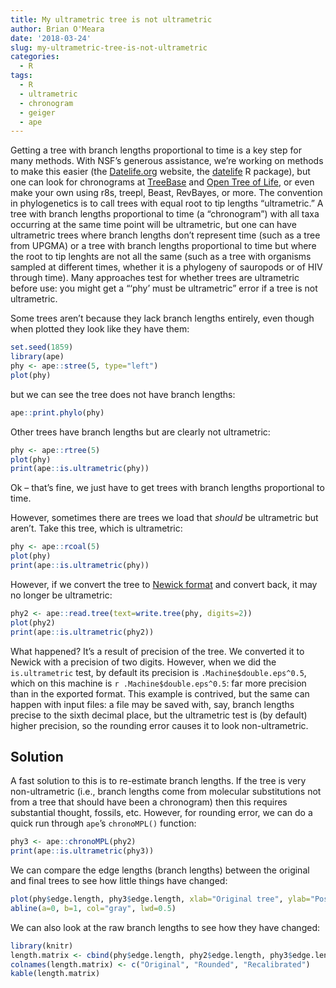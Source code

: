 ```yaml
---
title: My ultrametric tree is not ultrametric
author: Brian O'Meara
date: '2018-03-24'
slug: my-ultrametric-tree-is-not-ultrametric
categories:
  - R
tags:
  - R
  - ultrametric
  - chronogram
  - geiger
  - ape
---
```


Getting a tree with branch lengths proportional to time is a key step for many methods. With NSF's generous assistance, we're working on methods to make this easier (the [Datelife.org](http://datelife.org) website, the [datelife](https://github.com/phylotastic/datelife) R package), but one can look for chronograms at [TreeBase](http://treebase.org) and [Open Tree of Life](https://tree.opentreeoflife.org/), or even make your own using r8s, treepl, Beast, RevBayes, or more. The convention in phylogenetics is to call trees with equal root to tip lengths "ultrametric." A tree with branch lengths proportional to time (a "chronogram") with all taxa occurring at the same time point will be ultrametric, but one can have ultrametric trees where branch lengths don't represent time (such as a tree from UPGMA) or a tree with branch lengths proportional to time but where the root to tip lenghts are not all the same (such as a tree with organisms sampled at different times, whether it is a phylogeny of sauropods or of HIV through time). Many approaches test for whether trees are ultrametric before use: you might get a "'phy' must be ultrametric" error if a tree is not ultrametric.

Some trees aren't because they lack branch lengths entirely, even though when plotted they look like they have them:

```r
set.seed(1859)
library(ape)
phy <- ape::stree(5, type="left")
plot(phy)
```

but we can see the tree does not have branch lengths:

```r
ape::print.phylo(phy)
```

Other trees have branch lengths but are clearly not ultrametric:

```r
phy <- ape::rtree(5)
plot(phy)
print(ape::is.ultrametric(phy))
```

Ok -- that's fine, we just have to get trees with branch lengths proportional to time.

However, sometimes there are trees we load that *should* be ultrametric but aren't. Take this tree, which is ultrametric:

```r
phy <- ape::rcoal(5)
plot(phy)
print(ape::is.ultrametric(phy))
```

However, if we convert the tree to [Newick format](http://evolution.genetics.washington.edu/phylip/newicktree.html) and convert back, it may no longer be ultrametric:

```r
phy2 <- ape::read.tree(text=write.tree(phy, digits=2))
plot(phy2)
print(ape::is.ultrametric(phy2))
```

What happened? It's a result of precision of the tree. We converted it to Newick with a precision of two digits. However, when we did the `is.ultrametric` test, by default its precision is `.Machine$double.eps^0.5`, which on this machine is `r .Machine$double.eps^0.5`: far more precision than in the exported format. This example is contrived, but the same can happen with input files: a file may be saved with, say, branch lengths precise to the sixth decimal place, but the ultrametric test is (by default) higher precision, so the rounding error causes it to look non-ultrametric. 

## Solution

A fast solution to this is to re-estimate branch lengths. If the tree is very non-ultrametric (i.e., branch lengths come from molecular substitutions not from a tree that should have been a chronogram) then this requires substantial thought, fossils, etc. However, for rounding error, we can do a quick run through  `ape`'s `chronoMPL()` function:

```r
phy3 <- ape::chronoMPL(phy2)
print(ape::is.ultrametric(phy3))
```

We can compare the edge lengths (branch lengths) between the original and final trees to see how little things have changed:

```r
plot(phy$edge.length, phy3$edge.length, xlab="Original tree", ylab="Post-chronos tree", pch=20, bty="n")
abline(a=0, b=1, col="gray", lwd=0.5)
```

We can also look at the raw branch lengths to see how they have changed:
```r
library(knitr)
length.matrix <- cbind(phy$edge.length, phy2$edge.length, phy3$edge.length)
colnames(length.matrix) <- c("Original", "Rounded", "Recalibrated")
kable(length.matrix)
```




